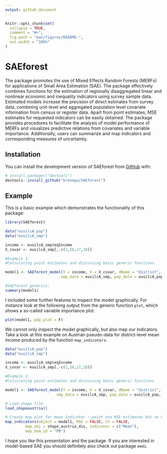 ```yaml
---
output: github_document
---
```


<!-- README.md is generated from README.Rmd. Please edit that file -->

```r
knitr::opts_chunk$set(
  collapse = TRUE,
  comment = "#>",
  fig.path = "man/figures/README-",
  out.width = "100%"
)
```

# SAEforest

<!-- badges: start -->
<!-- badges: end -->

The package \pkg{SAEforest} promotes the use of Mixed Effects Random Forests (MERFs) for applications of Small Area Estimation (SAE). The package effectively combines functions for the estimation of regionally disaggregated linear and nonlinear economic and inequality indicators using survey sample data. Estimated models increase the precision of direct estimates from survey data, combining unit-level and aggregated population level covariate information from census or register data. Apart from point estimates, MSE estimates for requested indicators can be easily obtained. The package provides procedures to facilitate the analysis of model performance of MERFs and visualizes predictive relations from covariates and variable importance. Additionally, users can summarize and map indicators and corresponding measures of uncertainty.

## Installation

You can install the development version of SAEforest from [GitHub](https://github.com/krennpa) with:

``` r
# install.packages("devtools")
devtools::install_github("krennpa/SAEforest")
```

## Example

This is a basic example which demonstrates the functionality of this package:

```r
library(SAEforest)

data("eusilcA_pop")
data("eusilcA_smp")

income <- eusilcA_smp$eqIncome
X_covar <- eusilcA_smp[,-c(1,16,17,18)]

#Example 1:
#Calculating point estimates and discussing basic generic functions

model1 <- SAEforest_model(Y = income, X = X_covar, dName = "district",
                         smp_data = eusilcA_smp, pop_data = eusilcA_pop)

#SAEforest generics:
summary(model1)
```

I included some further features to inspect the model graphically. For instance look at the following output from the generic function `plot`, which shows a so-called variable importance plot:
```r
plot(model1, pdp_plot = F)
```

We cannot only inspect the model graphically, but also map our indicators. Take a look at this example on Austrian pseudo-data for district-level mean income produced by the function `map_indicators`:
```r
data("eusilcA_pop")
data("eusilcA_smp")

income <- eusilcA_smp$eqIncome
X_covar <- eusilcA_smp[,-c(1,16,17,18)]

#Example 1:
#Calculating point estimates and discussing basic generic functions

model1 <- SAEforest_model(Y = income, X = X_covar, dName = "district",
                       smp_data = eusilcA_smp, pop_data = eusilcA_pop, num.trees=200)

# Load shape file
load_shapeaustria()

# Create map plot for mean indicator - point and MSE estimates but no CV
map_indicators(object = model1, MSE = FALSE, CV = FALSE,
         map_obj = shape_austria_dis, indicator = c("Mean"),
         map_dom_id = "PB")
```

I hope you like this presentation and the package. If you are interested in model-based SAE you should definitely also check out package `emdi`.
